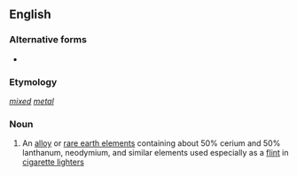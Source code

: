 {{also|mischmétal}}
==English==

===Alternative forms===
* {{l|en|misch metal}}

===Etymology===
{{etyl|de|en}} ''[[mixed]] [[metal]]''

===Noun===
{{wikipedia}}
{{en-noun}}

# An [[alloy]] or [[rare earth element]]s containing about 50% cerium and 50% lanthanum, neodymium, and similar elements used especially as a [[flint]] in [[cigarette lighter]]s
